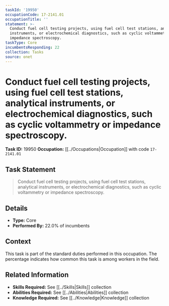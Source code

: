 ```yaml
---
taskId: '19950'
occupationCode: 17-2141.01
occupationTitle: ''
statement: >-
  Conduct fuel cell testing projects, using fuel cell test stations, analytical
  instruments, or electrochemical diagnostics, such as cyclic voltammetry or
  impedance spectroscopy.
taskType: Core
incumbentsResponding: 22
collection: Tasks
source: onet
---
```

# Conduct fuel cell testing projects, using fuel cell test stations, analytical instruments, or electrochemical diagnostics, such as cyclic voltammetry or impedance spectroscopy.

**Task ID:** 19950
**Occupation:** [[../Occupations|Occupation]] with code `17-2141.01`

## Task Statement

> Conduct fuel cell testing projects, using fuel cell test stations, analytical instruments, or electrochemical diagnostics, such as cyclic voltammetry or impedance spectroscopy.

## Details

- **Type:** Core
- **Performed By:** 22.0% of incumbents

## Context

This task is part of the standard duties performed in this occupation. The percentage indicates how common this task is among workers in the field.

## Related Information

- **Skills Required:** See [[../Skills|Skills]] collection
- **Abilities Required:** See [[../Abilities|Abilities]] collection
- **Knowledge Required:** See [[../Knowledge|Knowledge]] collection
